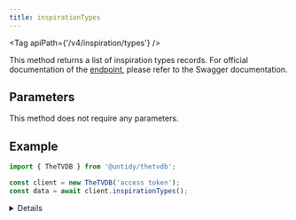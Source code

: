 ```yaml
---
title: inspirationTypes
---
```



<Tag apiPath={'/v4/inspiration/types'} />

This method returns a list of inspiration types records. For official documentation of the
[endpoint](https://thetvdb.github.io/v4-api/#/InspirationTypes/getAllInspirationTypes), please refer to the Swagger
documentation.

## Parameters

This method does not require any parameters.

## Example

```js {4}
import { TheTVDB } from '@untidy/thetvdb';

const client = new TheTVDB('access token');
const data = await client.inspirationTypes();
```

<Details>

```js
{
  status: 'success',
  data: [
    {
      id: 1,
      name: 'Historical Event',
      description:
        'Do not enter fictional events. Only actual historical events are allowed. Take a broad approach when selecting an event. For example, Flags of Our Fathers should reference <a href="https://en.wikipedia.org/wiki/World_War_II">World War II</a> instead of <a href="https://en.wikipedia.org/wiki/Raising_the_Flag_on_Iwo_Jima">Raising the Flag On Iwo Jima</a>.',
      reference_name: 'Wikipedia',
      url: 'https://en.wikipedia.org/wiki/',
    },
    // ...
  ],
};
```

</Details>
